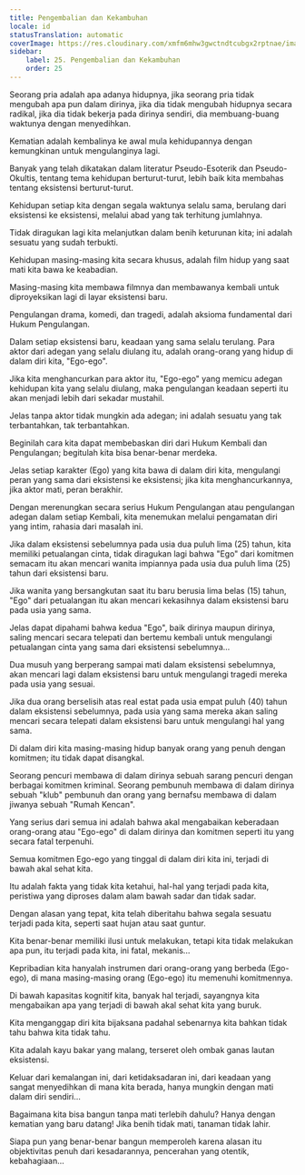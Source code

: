 ```yaml
---
title: Pengembalian dan Kekambuhan
locale: id
statusTranslation: automatic
coverImage: https://res.cloudinary.com/xmfm6mhw3gwctndtcubgx2rptnae/image/upload/v1740468922/small_cover_tratado_de_psicologia_revolucionaria_a4c0dca4e0.webp
sidebar:
    label: 25. Pengembalian dan Kekambuhan
    order: 25
---
```

Seorang pria adalah apa adanya hidupnya, jika seorang pria tidak mengubah apa pun dalam dirinya, jika dia tidak mengubah hidupnya secara radikal, jika dia tidak bekerja pada dirinya sendiri, dia membuang-buang waktunya dengan menyedihkan.

Kematian adalah kembalinya ke awal mula kehidupannya dengan kemungkinan untuk mengulanginya lagi.

Banyak yang telah dikatakan dalam literatur Pseudo-Esoterik dan Pseudo-Okultis, tentang tema kehidupan berturut-turut, lebih baik kita membahas tentang eksistensi berturut-turut.

Kehidupan setiap kita dengan segala waktunya selalu sama, berulang dari eksistensi ke eksistensi, melalui abad yang tak terhitung jumlahnya.

Tidak diragukan lagi kita melanjutkan dalam benih keturunan kita; ini adalah sesuatu yang sudah terbukti.

Kehidupan masing-masing kita secara khusus, adalah film hidup yang saat mati kita bawa ke keabadian.

Masing-masing kita membawa filmnya dan membawanya kembali untuk diproyeksikan lagi di layar eksistensi baru.

Pengulangan drama, komedi, dan tragedi, adalah aksioma fundamental dari Hukum Pengulangan.

Dalam setiap eksistensi baru, keadaan yang sama selalu terulang. Para aktor dari adegan yang selalu diulang itu, adalah orang-orang yang hidup di dalam diri kita, "Ego-ego".

Jika kita menghancurkan para aktor itu, "Ego-ego" yang memicu adegan kehidupan kita yang selalu diulang, maka pengulangan keadaan seperti itu akan menjadi lebih dari sekadar mustahil.

Jelas tanpa aktor tidak mungkin ada adegan; ini adalah sesuatu yang tak terbantahkan, tak terbantahkan.

Beginilah cara kita dapat membebaskan diri dari Hukum Kembali dan Pengulangan; begitulah kita bisa benar-benar merdeka.

Jelas setiap karakter (Ego) yang kita bawa di dalam diri kita, mengulangi peran yang sama dari eksistensi ke eksistensi; jika kita menghancurkannya, jika aktor mati, peran berakhir.

Dengan merenungkan secara serius Hukum Pengulangan atau pengulangan adegan dalam setiap Kembali, kita menemukan melalui pengamatan diri yang intim, rahasia dari masalah ini.

Jika dalam eksistensi sebelumnya pada usia dua puluh lima (25) tahun, kita memiliki petualangan cinta, tidak diragukan lagi bahwa "Ego" dari komitmen semacam itu akan mencari wanita impiannya pada usia dua puluh lima (25) tahun dari eksistensi baru.

Jika wanita yang bersangkutan saat itu baru berusia lima belas (15) tahun, "Ego" dari petualangan itu akan mencari kekasihnya dalam eksistensi baru pada usia yang sama.

Jelas dapat dipahami bahwa kedua "Ego", baik dirinya maupun dirinya, saling mencari secara telepati dan bertemu kembali untuk mengulangi petualangan cinta yang sama dari eksistensi sebelumnya...

Dua musuh yang berperang sampai mati dalam eksistensi sebelumnya, akan mencari lagi dalam eksistensi baru untuk mengulangi tragedi mereka pada usia yang sesuai.

Jika dua orang berselisih atas real estat pada usia empat puluh (40) tahun dalam eksistensi sebelumnya, pada usia yang sama mereka akan saling mencari secara telepati dalam eksistensi baru untuk mengulangi hal yang sama.

Di dalam diri kita masing-masing hidup banyak orang yang penuh dengan komitmen; itu tidak dapat disangkal.

Seorang pencuri membawa di dalam dirinya sebuah sarang pencuri dengan berbagai komitmen kriminal. Seorang pembunuh membawa di dalam dirinya sebuah "klub" pembunuh dan orang yang bernafsu membawa di dalam jiwanya sebuah "Rumah Kencan".

Yang serius dari semua ini adalah bahwa akal mengabaikan keberadaan orang-orang atau "Ego-ego" di dalam dirinya dan komitmen seperti itu yang secara fatal terpenuhi.

Semua komitmen Ego-ego yang tinggal di dalam diri kita ini, terjadi di bawah akal sehat kita.

Itu adalah fakta yang tidak kita ketahui, hal-hal yang terjadi pada kita, peristiwa yang diproses dalam alam bawah sadar dan tidak sadar.

Dengan alasan yang tepat, kita telah diberitahu bahwa segala sesuatu terjadi pada kita, seperti saat hujan atau saat guntur.

Kita benar-benar memiliki ilusi untuk melakukan, tetapi kita tidak melakukan apa pun, itu terjadi pada kita, ini fatal, mekanis...

Kepribadian kita hanyalah instrumen dari orang-orang yang berbeda (Ego-ego), di mana masing-masing orang (Ego-ego) itu memenuhi komitmennya.

Di bawah kapasitas kognitif kita, banyak hal terjadi, sayangnya kita mengabaikan apa yang terjadi di bawah akal sehat kita yang buruk.

Kita menganggap diri kita bijaksana padahal sebenarnya kita bahkan tidak tahu bahwa kita tidak tahu.

Kita adalah kayu bakar yang malang, terseret oleh ombak ganas lautan eksistensi.

Keluar dari kemalangan ini, dari ketidaksadaran ini, dari keadaan yang sangat menyedihkan di mana kita berada, hanya mungkin dengan mati dalam diri sendiri...

Bagaimana kita bisa bangun tanpa mati terlebih dahulu? Hanya dengan kematian yang baru datang! Jika benih tidak mati, tanaman tidak lahir.

Siapa pun yang benar-benar bangun memperoleh karena alasan itu objektivitas penuh dari kesadarannya, pencerahan yang otentik, kebahagiaan...

